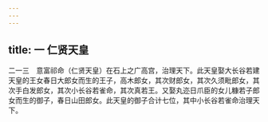 ```yaml
---
---
---
```

title: 一 仁贤天皇
---




二一三　意富祁命（仁贤天皇）在石上之广高宫，治理天下。此天皇娶大长谷若建天皇的王女春日大郎女而生的王子，高木郎女，其次财郎女，其次久须毗郎女，其次手白发郎女，其次小长谷若雀命，其次真若王。又娶丸迩日爪臣的女儿糠若子郎女而生的御子，春日山田郎女。此天皇的御子合计七位，其中小长谷若雀命治理天下。